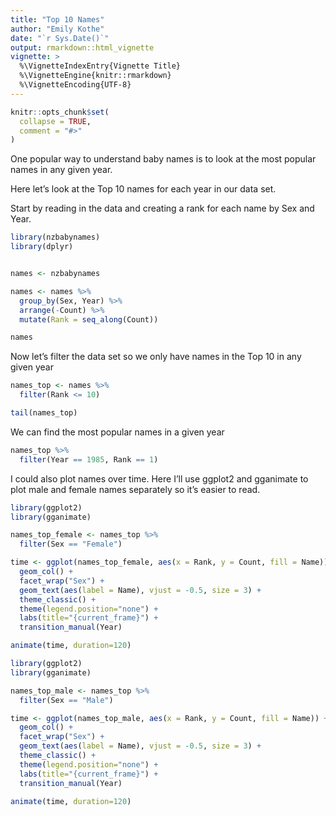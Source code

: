 ```yaml
---
title: "Top 10 Names"
author: "Emily Kothe"
date: "`r Sys.Date()`"
output: rmarkdown::html_vignette
vignette: >
  %\VignetteIndexEntry{Vignette Title}
  %\VignetteEngine{knitr::rmarkdown}
  %\VignetteEncoding{UTF-8}
---
```


```r
knitr::opts_chunk$set(
  collapse = TRUE,
  comment = "#>"
)
```

One popular way to understand baby names is to look at the most popular names 
in any given year. 

Here let's look at the Top 10 names for each year in our data set.

Start by reading in the data and creating a rank for each name by Sex and Year.

```r
library(nzbabynames)
library(dplyr)


names <- nzbabynames

names <- names %>% 
  group_by(Sex, Year) %>% 
  arrange(-Count) %>% 
  mutate(Rank = seq_along(Count))

names

```

Now let's filter the data set so we only have names in the Top 10 in any given year

```r
names_top <- names %>%
  filter(Rank <= 10) 

tail(names_top)
```

We can find the most popular names in a given year

```r
names_top %>% 
  filter(Year == 1985, Rank == 1)
```

I could also plot names over time. Here I'll use ggplot2 and gganimate to plot 
male and female names separately so it's easier to read.
```r
library(ggplot2)
library(gganimate)

names_top_female <- names_top %>%
  filter(Sex == "Female") 

time <- ggplot(names_top_female, aes(x = Rank, y = Count, fill = Name)) +
  geom_col() + 
  facet_wrap("Sex") +
  geom_text(aes(label = Name), vjust = -0.5, size = 3) +
  theme_classic() +
  theme(legend.position="none") +
  labs(title="{current_frame}") +
  transition_manual(Year)

animate(time, duration=120)
```

```r
library(ggplot2)
library(gganimate)

names_top_male <- names_top %>%
  filter(Sex == "Male") 

time <- ggplot(names_top_male, aes(x = Rank, y = Count, fill = Name)) +
  geom_col() + 
  facet_wrap("Sex") +
  geom_text(aes(label = Name), vjust = -0.5, size = 3) +
  theme_classic() +
  theme(legend.position="none") +
  labs(title="{current_frame}") +
  transition_manual(Year)

animate(time, duration=120)
```

